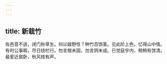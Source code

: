 ```yaml
---
---
---
```

title: 新栽竹
---



佐邑意不适，闭门秋草生。何以娱野性？种竹百馀茎。见此阶上色，忆得山中情。有时公事暇，尽日绕栏行。勿言根未固，勿言阴未成。已觉庭宇内，稍稍有馀清。最爱近窗卧，秋风枝有声。
